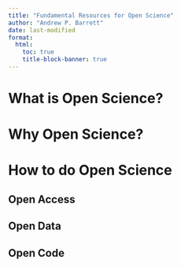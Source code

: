 ```yaml
---
title: "Fundamental Resources for Open Science"
author: "Andrew P. Barrett"
date: last-modified
format:
  html:
    toc: true
    title-block-banner: true
---
```


# What is Open Science?


# Why Open Science?


# How to do Open Science

## Open Access

## Open Data

## Open Code
